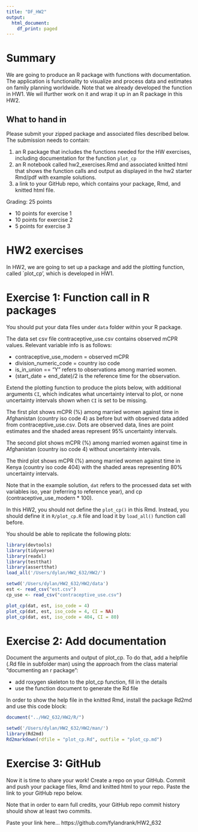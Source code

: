 ```yaml
---
title: "DF_HW2"
output:
  html_document:
    df_print: paged
---
```


# Summary

We are going to produce an R package with functions with documentation. The application is functionality to visualize and process data and estimates on family planning worldwide. Note that we already developed the function in HW1. We wil lfurther work on it and wrap it up in an R package in this HW2.



## What to hand in
Please submit your zipped package and associated files described below.
The submission needs to contain:

1. an R package that includes the functions needed for the HW exercises, including documentation for the function `plot_cp`
2. an R notebook called hw2_exercises.Rmd and associated knitted html that shows the function calls and output as displayed in the hw2 starter Rmd/pdf with example solutions.
3. a link to your GitHub repo, which contains your package, Rmd, and knitted html file.


Grading: 25 points

- 10 points for exercise 1
- 10 points for exercise 2
- 5 points for exercise 3

# HW2 exercises

In HW2, we are going to set up a package and add the plotting function, called `plot_cp', which is developed in HW1. 

# Exercise 1: Function call in R packages

You should put your data files under `data` folder within your R package.

The data set csv file contraceptive_use.csv contains observed mCPR values. Relevant variable info is as follows:

- contraceptive_use_modern = observed mCPR 
- division_numeric_code = country iso code
- is_in_union == "Y" refers to observations among married women. 
- (start_date + end_date)/2 is the reference time for the observation. 

Extend the plotting function to produce the plots below, with additional arguments `CI`, which indicates what uncertainty interval to plot, or none uncertainty intervals shown when `CI` is set to be missing. 

The first plot shows mCPR (%) among married women against time in Afghanistan (country iso code 4) as before but with observed data added from contraceptive_use.csv. Dots are observed data, lines are point estimates and the shaded areas represent 95% uncertainty intervals. 

The second plot shows mCPR (%) among married women against time in Afghanistan (country iso code 4) without uncertainty intervals. 

The third plot shows mCPR (%) among married women against time in Kenya (country iso code 404) with the shaded areas representing 80% uncertainty intervals. 

Note that in the example solution, `dat` refers to the processed data set with variables iso, year (referring to reference year), and cp (contraceptive_use_modern * 100). 

In this HW2, you should not define the `plot_cp()` in this Rmd. Instead, you should define it in `R/plot_cp.R` file and load it by `load_all()` function call before.

You should be able to replicate the following plots:
```r
library(devtools)
library(tidyverse)
library(readxl)
library(testthat)
library(assertthat)
load_all('/Users/dylan/HW2_632/HW2/')
```

```r
setwd('/Users/dylan/HW2_632/HW2/data')
est <- read_csv("est.csv")
cp_use <- read_csv("contraceptive_use.csv")
```



```r
plot_cp(dat, est, iso_code = 4)
plot_cp(dat, est, iso_code = 4, CI = NA)
plot_cp(dat, est, iso_code = 404, CI = 80)
```

# Exercise 2: Add documentation 

Document the arguments and output of plot_cp. To do that, add a helpfile (.Rd file in subfolder man) using the approach from the class material "documenting an r package":

- add roxygen skeleton to the plot_cp function, fill in the details
- use the function document to generate the Rd file

In order to show the help file in the knitted Rmd, install the package Rd2md and use this code block:
```r
document("../HW2_632/HW2/R/")
```


```r
setwd('/Users/dylan/HW2_632/HW2/man/')
library(Rd2md)
Rd2markdown(rdfile = "plot_cp.Rd", outfile = "plot_cp.md")
```

# Exercise 3: GitHub

Now it is time to share your work! Create a repo on your GitHub. Commit and push your package files, Rmd and knitted html to your repo. Paste the link to your GitHub repo below. 

Note that in order to earn full credits, your GitHub repo commit history should show at least two commits.

Paste your link here...
https://github.com/fylandrank/HW2_632


